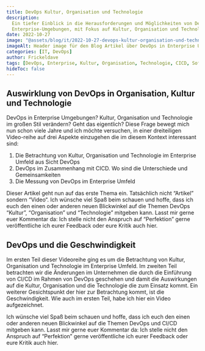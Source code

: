 ```yaml
---
title: DevOps Kultur, Organisation und Technologie
description:
  Ein tiefer Einblick in die Herausforderungen und Möglichkeiten von DevOps in
  Enterprise-Umgebungen, mit Fokus auf Kultur, Organisation und Technologie.
date: 2022-10-27
image: "@assets/blog/it/2022-10-27-devops-kultur-organisation-und-technologie/devops-in-enterprise.jpg"
imageAlt: Header image für den Blog Artikel über DevOps in Enterprise Umgebungen
categories: [IT, DevOps]
author: Frickeldave
tags: [DevOps, Enterprise, Kultur, Organisation, Technologie, CICD, Softwareentwicklung, Agile]
hideToc: false
---
```




## Auswirklung von DevOps in Organisation, Kultur und Technologie

DevOps in Enterprise Umgebungen? Kultur, Organisation und Technologie im großen Stil verändern? Geht
das eigentlich? Diese Frage bewegt mich nun schon viele Jahre und ich möchte versuchen, in einer
dreiteiligen Video-reihe auf drei Aspekte einzugehen die im diesem Kontext interessant sind:

1. Die Betrachtung von Kultur, Organisation und Technologie im Enterprise Umfeld aus Sicht DevOps
2. DevOps im Zusammenhang mit CICD. Wo sind die Unterschiede und Gemeinsamkeiten
3. Die Messung von DevOps im Enterprise Umfeld

Dieser Artikel geht nun auf das erste Thema ein. Tatsächlich nicht “Artikel” sondern “Video“. Ich
wünsche viel Spaß beim schauen und hoffe, dass ich euch den einen oder anderen neuen Blickwinkel auf
die Themen DevOps “Kultur”, “Organisation” und “Technologie” mitgeben kann. Lasst mir gerne euer
Kommentar da: Ich stelle nicht den Anspruch auf “Perfektion” gerne veröffentliche ich eurer Feedback
oder eure Kritik auch hier.

<PrivacyYouTube
  videoId="6bJe3znSrZU"
  title="DevOps im Enterprise Umfeld - Kultur, Tech, Orga - Part 1"
/>

## DevOps und die Geschwindigkeit

Im ersten Teil dieser Videoreihe ging es um die Betrachtung von Kultur, Organisation und Technologie
im Enterprise Umfeld. Im zweiten Teil betrachten wir die Änderungen im Unternehmen die durch die
Einführung von CI/CD im Rahmen von DevOps geschehen und damit die Auswirkungen auf die Kultur,
Organisation und die Technologie die zum Einsatz kommt. Ein weiterer Gesichtspunkt der hier zur
Betrachtung kommt, ist die Geschwindigkeit. Wie auch im ersten Teil, habe ich hier ein Video
aufgezeichnet.

Ich wünsche viel Spaß beim schauen und hoffe, dass ich euch den einen oder anderen neuen Blickwinkel
auf die Themen DevOps und CI/CD mitgeben kann. Lasst mir gerne euer Kommentar da: Ich stelle nicht
den Anspruch auf “Perfektion” gerne veröffentliche ich eurer Feedback oder eure Kritik auch hier.

<PrivacyYouTube
  videoId="zm7Qcm1Bjhc"
  title="DevOps in Enterprise Umgebungen #2 (CI/CD und Geschwindigkeit)"
/>
